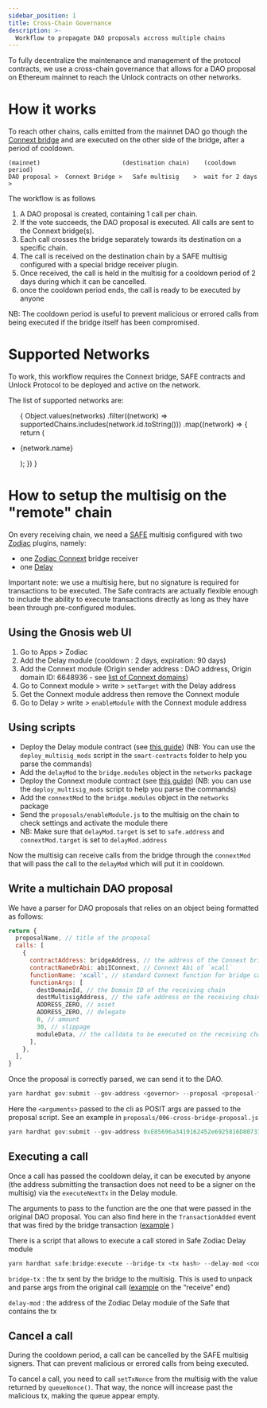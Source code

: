 ```yaml
---
sidebar_position: 1
title: Cross-Chain Governance
description: >-
  Workflow to propagate DAO proposals accross multiple chains
---
```



To fully decentralize the maintenance and management of the protocol contracts, we use a cross-chain governance that allows for a DAO proposal on Ethereum mainnet to reach the Unlock contracts on other networks.

# How it works

To reach other chains, calls emitted from the mainnet DAO go though the [Connext bridge](https://www.connext.network/) and are executed on the other side of the bridge, after a period of cooldown.

```
(mainnet)                       (destination chain)    (cooldown period)
DAO proposal >  Connext Bridge >   Safe multisig    >  wait for 2 days   >
```

The workflow is as follows

1. A DAO proposal is created, containing 1 call per chain.
2. If the vote succeeds, the DAO proposal is executed. All calls are sent to the Connext bridge(s).
3. Each call crosses the bridge separately towards its destination on a specific chain.
4. The call is received on the destination chain by a SAFE multisig configured with a special bridge receiver plugin.
5. Once received, the call is held in the multisig for a cooldown period of 2 days during which it can be cancelled.
6. once the cooldown period ends, the call is ready to be executed by anyone

NB: The cooldown period is useful to prevent malicious or errored calls from being executed if the bridge itself has been compromised.


# Supported Networks

To work, this workflow requires the Connext bridge, SAFE contracts and Unlock Protocol to be deployed 
and active on the network.

The list of supported networks are:





<ul>
{
Object.values(networks)
  .filter((network) => supportedChains.includes(network.id.toString()))
  .map((network) => {
  return (
    <li key={network.id}>
      <p>{network.name}</p>
    </li>
  );  
})
}
</ul>


# How to setup the multisig on the "remote" chain

On every receiving chain, we need a [SAFE](https://safe.global/) multisig configured with two [Zodiac](https://zodiac.wiki/index.php/ZODIAC.WIKI) plugins, namely:

- one [Zodiac Connext](https://github.com/gnosis/zodiac-module-connext/) bridge receiver
- one [Delay](https://zodiac.wiki/index.php/Category:Delay_Modifier)

Important note: we use a multisig here, but no signature is required for transactions to be executed. The Safe contracts are actually flexible enough to include the ability to execute transactions directly as long as they have been through pre-configured modules. 

## Using the Gnosis web UI

1. Go to Apps > Zodiac
2. Add the Delay module (cooldown : 2 days, expiration: 90 days)
3. Add the Connext module (Origin sender address : DAO address, Origin domain ID: 6648936 - see [list of Connext domains](https://docs.connext.network/resources/deployments#ethereum))
4. Go to Connext module > write > `setTarget` with the Delay address
5. Get the Connext module address then remove the Connext module
6. Go to Delay > write > `enableModule` with the Connext module address

## Using scripts 


- Deploy the Delay module contract (see [this guide](https://github.com/gnosis/zodiac-modifier-delay/blob/main/docs/setup_guide.md)) 
(NB: You can use the `deploy_multisig_mods` script in the `smart-contracts` folder to help you parse the commands)
- Add the `delayMod` to the `bridge.modules` object in the `networks` package
- Deploy the Connext module contract (see [this guide](https://github.com/gnosis/zodiac-modifier-delay/blob/main/docs/setup_guide.md)) (NB: you can use the `deploy_multisig_mods` script to help you parse the commands)
- Add the `connextMod` to the `bridge.modules` object in the `networks` package
- Send the `proposals/enableModule.js` to the multisig on the chain to check settings and activate the module there
- NB: Make sure that `delayMod.target` is set to `safe.address` and `connextMod.target` is set to `delayMod.address`

Now the multisig can receive calls from the bridge through the `connextMod` that will pass the call to the `delayMod` which will put it in cooldown.

## Write a multichain DAO proposal

We have a parser for DAO proposals that relies on an object being formatted as follows:

```jsx
return {
  proposalName, // title of the proposal
  calls: [
    {
      contractAddress: bridgeAddress, // the address of the Connext bridge
      contractNameOrAbi: abiIConnext, // Connext Abi of `xcall`
      functionName: 'xcall', // standard Connext function for bridge call
      functionArgs: [
        destDomainId, // the Domain ID of the receiving chain
        destMultisigAddress, // the safe address on the receiving chain
        ADDRESS_ZERO, // asset
        ADDRESS_ZERO, // delegate
        0, // amount
        30, // slippage
        moduleData, // the calldata to be executed on the receiving chain
      ],
    },
  ],
}
```

Once the proposal is correctly parsed, we can send it to the DAO.

```jsx
yarn hardhat gov:submit --gov-address <governor> --proposal <proposal-filepath> --network gnosis <arguments>
```

Here the `<arguments>` passed to the cli as POSIT args are passed to the proposal script. See an example in `proposals/006-cross-bridge-proposal.js`

```jsx
yarn hardhat gov:submit --gov-address 0xE85696a3419162452e6925816D8073374e4190b7 --proposal proposals/006-cross-bridge-proposal.js --network gnosis 137 0xfa2709Aa98F051c4190d70dE38F7c7A330c60ab7 0x2411336105D4451713d23B5156038A48569EcE3a
```

## Executing a call

Once a call has passed the cooldown delay, it can be executed by anyone (the address submitting the transaction does not need to be a signer on the multisig) via the `executeNextTx` in the Delay module.

The arguments to pass to the function are the one that were passed in the original DAO proposal. You can also find here in the `TransactionAdded` event that was fired by the bridge transaction ([example](https://polygonscan.com/tx/0xc7bb22753a6c9fccb9c389cd2c3108361f6ed9d3e069134844842d63cdd24ca9#eventlog) )

There is a script that allows to execute a call stored in Safe Zodiac Delay module

```jsx
yarn hardhat safe:bridge:execute --bridge-tx <tx hash> --delay-mod <contract address> --network <network name>
```

`bridge-tx` : the tx sent by the bridge to the multisig. This is used to unpack and parse args from the original call ([example](https://connextscan.io/tx/0xb24ccc8a014be54acfe764f86c04ca9ec7669a8aaafb38610b1cc029a37379a2) on the “receive” end)

`delay-mod` : the address of the Zodiac Delay module of the Safe that contains the tx

## Cancel a call

During the cooldown period, a call can be cancelled by the SAFE multisig signers. That can prevent malicious or errored calls from being executed. 

To cancel a call, you need to call `setTxNonce` from the multisig with the value returned by `queueNonce()`. That way, the nonce will increase past the malicious tx, making the queue appear empty.
